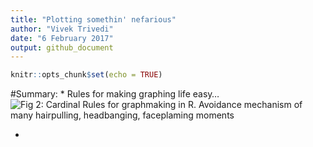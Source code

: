 ```yaml
---
title: "Plotting somethin' nefarious"
author: "Vivek Trivedi"
date: "6 February 2017"
output: github_document
---
```


```r
knitr::opts_chunk$set(echo = TRUE)
```
#Summary:
* Rules for making graphing life easy...
![Fig 2: Cardinal Rules for graphmaking in R. Avoidance mechanism of many hairpulling, headbanging, faceplaming moments](fig_2.PNG)

* 

